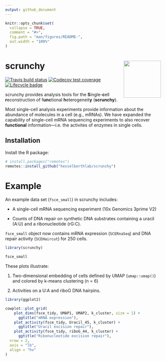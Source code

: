 ```yaml
---
output: github_document
---
```


<!-- README.md is generated from README.Rmd. Please edit that file -->

```r
knitr::opts_chunk$set(
  collapse = TRUE,
  comment = "#>",
  fig.path = "man/figures/README-",
  out.width = "100%"
)
```

# scrunchy <img src="man/figures/logo.png" align="right" alt="" width="120" />

[![Travis build status](https://travis-ci.org/hesselberthlab/scrunchy.svg?branch=master)](https://travis-ci.org/hesselberthlab/scrunchy)
[![Codecov test coverage](https://codecov.io/gh/hesselberthlab/scrunchy/branch/master/graph/badge.svg)](https://codecov.io/gh/hesselberthlab/scrunchy?branch=master)
[![Lifecycle badge](https://img.shields.io/badge/lifecycle-experimental-orange.svg)](https://www.tidyverse.org/lifecycle/#experimental)

scrunchy provides analysis tools for the **S**ingle-**c**ell **r**econstruction of f**unc**tional **h**eterogeneit**y** (**scrunchy**).

Most single-cell analysis experiments provide information about the abundance of molecules in a cell (e.g., mRNAs). We have expanded the capability of single-cell mRNA sequencing experiments to also recover **functional** information---i.e. the activites of enzymes in single cells.

## Installation

Install the R package:

``` r 
# install.packages("remotes")
remotes::install_github("hesselberthlab/scrunchy")
```

# Example

An example data set (`fsce_small`) in scrunchy includes:

+ A single-cell mRNA sequencing experiment (10x Genomics 3prime V2)

+ Counts of DNA repair on synthetic DNA substrates containing a uracil (A:U) and a ribonucleotide (rG:C).

`fsce_small` object now contains mRNA expression (`SCERnaSeq`) and DNA repair activity (`SCEHaircut`) for 250 cells.

```r
library(scrunchy)

fsce_small
```

These plots illustrate:

1. Two-dimensional embedding of cells defined by UMAP (`umap::umap()`) and colored by k-means clustering (n = 6)

1. Activities on a U:A and riboG DNA hairpins.

```r
library(ggplot2)

cowplot::plot_grid(
    plot_dims(fsce_tidy, UMAP1, UMAP2, k_cluster, size = 1) +
      ggtitle("mRNA expression"),
    plot_activity(fsce_tidy, Uracil_45, k_cluster) + 
      ggtitle("Uracil excision repair"),
    plot_activity(fsce_tidy, riboG_44, k_cluster) + 
      ggtitle("Ribonucleotide excision repair"),
  nrow = 2,
  axis = "lb",
  align = "hv"
)
```
